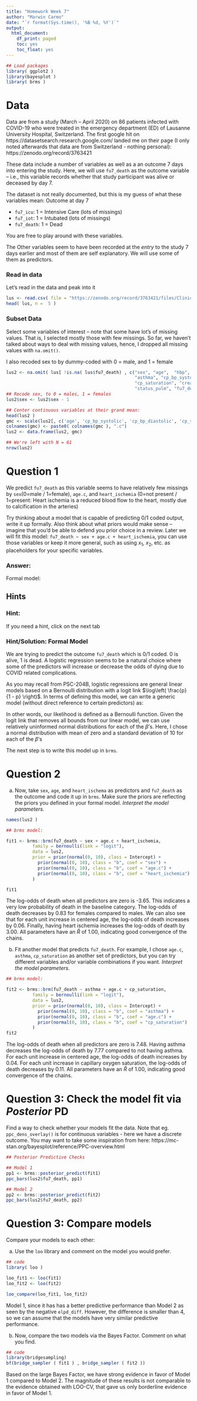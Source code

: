 ```yaml
---
title: "Homework Week 7"
author: "Marwin Carmo"
date: "`r format(Sys.time(), '%B %d, %Y')`"
output: 
  html_document:
    df_print: paged
    toc: yes
    toc_float: yes
---
```


```r
## Load packages
library( ggplot2 )
library(bayesplot )
library( brms )
```
# Data

Data are from a study (March -- April 2020) on 86 patients infected with COVID-19 who were treated in the emergency department (ED) of Lausanne University Hospital, Switzerland. The first google hit on https://datasetsearch.research.google.com/
landed me on their page (I only noted afterwards that data are from Switzerland - nothing personal): https://zenodo.org/record/3763421

These data include a number of variables as well as a an outcome 7 days into entering the study. 
Here, we will use `fu7_death` as the outcome variable -- i.e., this variable records whether that study participant was alive or deceased by day 7.

The dataset is not really documented, but this is my guess of what these variables mean:
Outcome at day 7

 - `fu7_icu`: 1 = Intensive Care (lots of missings)
 - `fu7_iot`: 1 = Intubated (lots of missings)
 - `fu7_death`: 1 = Dead 

You are free to play around with these variables. 

The Other variables seem to have been recorded at the _entry_ to the study 7 days earlier and most of them are self explanatory. We will use some of them as predictors.

### Read in data 
Let's read in the data and peak into it 
```r
lus <- read.csv( file = "https://zenodo.org/record/3763421/files/Clinical_data.csv?download=1" )
head( lus, n =  5 )
```
### Subset Data 
Select some variables of interest -- note that some have lot's of missing values. That is, I selected mostly those with few missings.
So far, we haven't talked about ways to deal with missing values, hence, I dropped all missing values with `na.omit()`.

I also recoded sex to by dummy-coded with 0 = male, and 1 = female

```r
lus2 <- na.omit( lus[ !is.na( lus$fu7_death) , c("sex", "age",  "hbp", "diabetes", "heart_ischemia",
                                                 "asthma", "cp_bp_systolic",  "cp_bp_diastolic",
                                                 "cp_saturation", "creatine", "leukocytes",
                                                 "status_pulm", "fu7_death")] )
## Recode sex, to 0 = males, 1 = females
lus2$sex <- lus2$sex - 1

## Center continuous variables at their grand mean:
head(lus2 )
gmc <- scale(lus2[, c('age', 'cp_bp_systolic', 'cp_bp_diastolic', 'cp_saturation', 'creatine', 'leukocytes') ], center = TRUE, scale = FALSE)
colnames(gmc) <- paste0( colnames(gmc ), ".c")
lus2 <- data.frame(lus2, gmc)

## We're left with N = 61
nrow(lus2)
```

# Question 1 

We predict `fu7_death` as this variable seems to have relatively few missings by `sex`(0=male / 1=female), `age.c`,  and `heart_ischemia` (0=not present / 1=present: Heart ischemia is a reduced blood flow to the heart, mostly due to calcification in the arteries)

Try thinking about a model that is capable of predicting 0/1 coded output, write it up formally. Also think about what priors would make sense -- imagine that you'd be able to defend you prior choice in a review.
Later we will fit this model: `fu7_death ~ sex + age.c + heart_ischemia`, you can use those variables or keep it more general, such as using $x_1$, $x_2$, etc. as placeholders for your specific variables. 

### Answer:
Formal model:
\begin{align*}
y &\sim \text{Bernoulli}(p)\\
\text{logit}(p) &= \alpha + \beta_{sex} + \beta_{age_c} + \beta_{ischemia}\\
\alpha &\sim \mathcal{N}(0, 10)\\
\beta_{age_c} &\sim \mathcal{N}(0, 10)\\
\beta_{ischemia}&\sim \mathcal{N}(0, 10)
\end{align*}


## Hints {.tabset}

### Hint:
If you need a hint, click on the next tab 

### Hint/Solution: Formal Model

We are trying to predict the outcome `fu7_death` which is 0/1 coded. 0 is alive, 1 is dead.
A logistic regression seems to be a natural choice where some of the predictors will increase or decrease the odds of dying due to COVID related complications. 

As you may recall from  PSC-204B, logistic regressions are general linear models based on a Bernoulli distribution with a logit link $\log\left( \frac{p}{1 - p} \right)$. In terms of defining this model, we can write a generic model (without direct reference to certain predictors) as:
\begin{align*}
\text{Likelihood:} \hspace{1cm}	y &\sim Bern( \theta ) = 
		\begin{cases}
			\theta \text{ if } y = 1\\
			1 - \theta  \text{ if } y = 0
		\end{cases}
	\text{ where } \theta \in \{0,1\} \\
& logit( \theta ) = log\left(\frac{\theta}{1-\theta}\right) = \beta_0 + x_1\beta_1 + \ldots + x_p\beta_p =  \mathbf{X}\boldsymbol{\beta} \\
\text{ Prior for all elements in }\boldsymbol{\beta}\text{:} \hspace{1cm} \boldsymbol{\beta} &\sim \mathcal{N}(\mathbf{0}, 10\mathbf{I})
\end{align*}

In other words, our likelihood is defined as a Bernoulli function. Given the logit link that removes all bounds from our linear model, we can use relatively uninformed normal distributions for each of the $\beta$'s. Here, I chose a normal distribution with mean of zero and a standard deviation of 10 for each of the $\beta$'s

The next step is to write this model up in `brms`. 


# Question 2

 a) Now, take `sex`, `age`, and `heart_ischema` as predictors and `fu7_death` as the outcome and code it up in `brms`. Make sure the priors are reflecting the priors you defined in your formal model.
 *Interpret the model parameters.*

```r
names(lus2 )

## brms model:

fit1 <- brms::brm(fu7_death ~ sex + age.c + heart_ischemia,
          family = bernoulli(link = "logit"),
          data = lus2,
          prior = prior(normal(0, 10), class = Intercept) +
            prior(normal(0, 10), class = "b", coef = "sex") +
            prior(normal(0, 10), class = "b", coef = "age.c") +
            prior(normal(0, 10), class = "b", coef = "heart_ischemia")
          )

fit1
```

The log-odds of death when all predictors are zero is -3.65. This indicates a very low probability of death in the baseline category. The log-odds of death decreases by 0.83 for females compared to males. We can also see that for each unit increase in centered age, the log-odds of death increases by 0.06. Finally, having heart ischemia increases the log-odds of death by 3.00. All parameters have an $\hat{R}$ of 1.00, indicating good convergence of the chains.

 b) Fit another model that predicts `fu7_death`. For example, I chose `age.c`, `asthma`, `cp_saturation` as another set of predictors, but you can try different variables and/or variable combinations if you want.
 *Interpret the model parameters.*
 
```r
## brms model:

fit2 <- brms::brm(fu7_death ~ asthma + age.c + cp_saturation,
          family = bernoulli(link = "logit"),
          data = lus2,
          prior = prior(normal(0, 10), class = Intercept) +
            prior(normal(0, 10), class = "b", coef = "asthma") +
            prior(normal(0, 10), class = "b", coef = "age.c") +
            prior(normal(0, 10), class = "b", coef = "cp_saturation")
          )
fit2
```

The log-odds of death when all predictors are zero is 7.48. Having asthma decreases the log-odds of death by 7.77 compared to not having asthma. For each unit increase in centered age, the log-odds of death increases by 0.04. For each unit increase in capillary oxygen saturation, the log-odds of death decreases by 0.11. All parameters have an $\hat{R}$ of 1.00, indicating good convergence of the chains.


# Question 3: Check the model fit via _Posterior_ PD

Find a way to check whether your models fit the data. Note that eg. `ppc_dens_overlay()` is for continuous variables - here we have a discrete outcome. You may want to take some inspiration from here: https://mc-stan.org/bayesplot/reference/PPC-overview.html
```r

## Posterior Predictive Checks

## Model 1
pp1 <- brms::posterior_predict(fit1)
ppc_bars(lus2$fu7_death, pp1)

## Model 2
pp2 <- brms::posterior_predict(fit2)
ppc_bars(lus2$fu7_death, pp2)
```


# Question 3: Compare models

Compare your models to each other:

a) Use the `loo` library and comment on the model you would prefer.

```r
## code
library( loo )

loo_fit1 <- loo(fit1)
loo_fit2 <- loo(fit2)

loo_compare(loo_fit1, loo_fit2)
```
Model 1, since it has has a better predictive performance than Model 2 as seen by the negative `elpd_diff`. However, the difference is smaller than 4, so we can assume that the models have very similar predictive performance.

b) Now, compare the two models via the Bayes Factor. Comment on what you find. 

```r
## code
library(bridgesampling)
bf(bridge_sampler ( fit1 ) , bridge_sampler ( fit2 ))
```
Based on the large Bayes Factor, we have  strong evidence in favor of Model 1 compared to Model 2. The magnitude of these results is not comparable to the evidence obtained with LOO-CV, that gave us only borderline evidence in favor of Model 1.